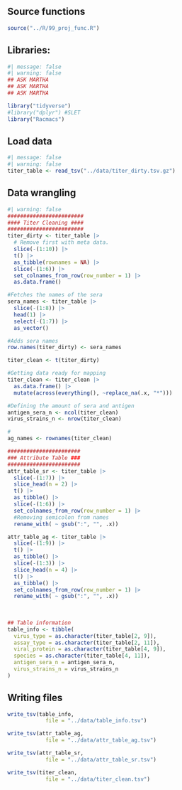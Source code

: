 ## Source functions

```r
source("../R/99_proj_func.R")
```

## Libraries:

```r
#| message: false
#| warning: false
## ASK MARTHA
## ASK MARTHA
## ASK MARTHA

library("tidyverse")
#library("dplyr") #SLET
library("Racmacs")
```

## Load data

```r
#| message: false
#| warning: false
titer_table <- read_tsv("../data/titer_dirty.tsv.gz")
```

## Data wrangling

```r
#| warning: false
########################
#### Titer Cleaning ####
########################
titer_dirty <- titer_table |>
  # Remove first with meta data.
  slice(-(1:10)) |> 
  t() |> 
  as_tibble(rownames = NA) |> 
  slice(-(1:6)) |> 
  set_colnames_from_row(row_number = 1) |> 
  as.data.frame()

#Fetches the names of the sera
sera_names <- titer_table |>
  slice(-(1:8)) |> 
  head(1) |> 
  select(-(1:7)) |> 
  as_vector()

#Adds sera names
row.names(titer_dirty) <- sera_names

titer_clean <- t(titer_dirty)

#Getting data ready for mapping
titer_clean <- titer_clean |> 
  as.data.frame() |> 
  mutate(across(everything(), ~replace_na(.x, "*")))

#Defining the amount of sera and antigen
antigen_sera_n <- ncol(titer_clean)
virus_strains_n <- nrow(titer_clean)

#
ag_names <- rownames(titer_clean)

#######################
### Attribute Table ###
#######################
attr_table_sr <- titer_table |>
  slice(-(1:7)) |> 
  slice_head(n = 2) |> 
  t() |> 
  as_tibble() |> 
  slice(-(1:6)) |> 
  set_colnames_from_row(row_number = 1) |> 
  #Removing semicolon from names
  rename_with( ~ gsub(":", "", .x))

attr_table_ag <- titer_table |> 
  slice(-(1:9)) |> 
  t() |> 
  as_tibble() |> 
  slice(-(1:3)) |> 
  slice_head(n = 4) |> 
  t() |> 
  as_tibble() |> 
  set_colnames_from_row(row_number = 1) |> 
  rename_with( ~ gsub(":", "", .x))
  
  
  
## Table information
table_info <- tibble(
  virus_type = as.character(titer_table[2, 9]),
  assay_type = as.character(titer_table[2, 11]),
  viral_protein = as.character(titer_table[4, 9]),
  species = as.character(titer_table[4, 11]),
  antigen_sera_n = antigen_sera_n,
  virus_strains_n = virus_strains_n
)


```

## Writing files 

```r

write_tsv(table_info,
            file = "../data/table_info.tsv")

write_tsv(attr_table_ag,
            file = "../data/attr_table_ag.tsv")

write_tsv(attr_table_sr,
            file = "../data/attr_table_sr.tsv")

write_tsv(titer_clean,
            file = "../data/titer_clean.tsv")


```

